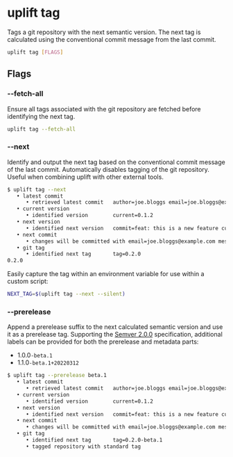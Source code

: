 # uplift tag

Tags a git repository with the next semantic version. The next tag is calculated using the conventional commit message from the last commit.

```sh
uplift tag [FLAGS]
```

## Flags

### --fetch-all

Ensure all tags associated with the git repository are fetched before identifying the next tag.

```sh
uplift tag --fetch-all
```

### --next

Identify and output the next tag based on the conventional commit message of the last commit. Automatically disables tagging of the git repository. Useful when combining uplift with other external tools.

```sh
$ uplift tag --next
   • latest commit
      • retrieved latest commit   author=joe.bloggs email=joe.bloggs@example.com message=feat: this is a new feature
   • current version
      • identified version        current=0.1.2
   • next version
      • identified next version   commit=feat: this is a new feature current=0.1.2 next=0.2.0
   • next commit
      • changes will be committed with email=joe.bloggs@example.com message=ci(uplift): uplifted for version 0.2.0 name=joe.bloggs
   • git tag
      • identified next tag       tag=0.2.0
0.2.0
```

Easily capture the tag within an environment variable for use within a custom script:

```sh
NEXT_TAG=$(uplift tag --next --silent)
```

### --prerelease

Append a prerelease suffix to the next calculated semantic version and use it as a prerelease tag. Supporting the [Semver 2.0.0](https://semver.org/) specification, additional labels can be provided for both the prerelease and metadata parts:

- 1.0.0`-beta.1`
- 1.1.0`-beta.1+20220312`

```sh
$ uplift tag --prerelease beta.1
   • latest commit
      • retrieved latest commit   author=joe.bloggs email=joe.bloggs@example.com message=feat: this is a new feature
   • current version
      • identified version        current=0.1.2
   • next version
      • identified next version   commit=feat: this is a new feature current=0.1.2 next=0.2.0-beta.1
   • next commit
      • changes will be committed with email=joe.bloggs@example.com message=ci(uplift): uplifted for version 0.2.0-beta.1 name=joe.bloggs
   • git tag
      • identified next tag       tag=0.2.0-beta.1
      • tagged repository with standard tag
```
